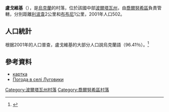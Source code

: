 {{coord|50|15|36|N|32|49|45|E|scale:100000_region:UA|display=title}}

'''盧戈維基'''（{{lang-ru|Луговики}}），是[[烏克蘭|烏克蘭]]的村落，位於該國中部[[波爾塔瓦州|波爾塔瓦州]]，由[[喬爾努希區|喬爾努希區]]負責管轄，分別距離[[利波韋_(喬爾努希區)|利波韋]]2公里和[[布布尼_(喬爾努希區)|布布尼]]1公里，2001年人口502。

== 人口統計 ==
<div style="float:left">{{Pie chart
|thumb=left
|caption=盧戈維基的語言結構
|label1=烏克蘭語|value1=96.41|color1=#ffff80
|label2=俄羅斯語|value2=2.59|color2=#c08080
|label3=其他語言|value3=0.4|color3=#808080}}</div>
根据2001年的人口普查，盧戈維基的大部分人口說烏克蘭語（96.41％）。<ref name="populatie_ucraina_2001">{{Cite web|url=http://database.ukrcensus.gov.ua/MULT/Dialog/varval.asp?ma=19A050501_02_053&ti=19A050501_02_053.%20Distribution%20of%20the%20population%20by%20native%20language,%20Poltavska%20oblast%20(1,2,3,4)&path=../Database/Census/05/01/&lang=2&multilang=en|publisher=Institutul Național de Statistică al Ucrainei|title=Rezultatele recensământului din 2001 cu structura lingvistică a regiunii Poltava pe localități|accessdate=2014-08-25|archive-date=2016-03-04|archive-url=https://web.archive.org/web/20160304203136/http://database.ukrcensus.gov.ua/MULT/Dialog/varval.asp?ma=19A050501_02_053&ti=19A050501_02_053.%20Distribution%20of%20the%20population%20by%20native%20language%2C%20Poltavska%20oblast%20%281%2C2%2C3%2C4%29&path=..%2FDatabase%2FCensus%2F05%2F01%2F&lang=2&multilang=en|dead-url=yes}}</ref>

==參考資料==
*[http://gska2.rada.gov.ua/pls/z7502/A005?rdat1=24.11.2008&rf7571=26834 картка]{{dead link|date=2018年4月 |bot=InternetArchiveBot |fix-attempted=yes }}
* [http://weather.in.ua/ua/poltavskaja/13952 Погода в селі Луговики] {{Wayback|url=http://weather.in.ua/ua/poltavskaja/13952 |date=20160305111511 }}

{{DEFAULTSORT:Луговики}}
[[Category:波爾塔瓦州村落|Category:波爾塔瓦州村落]]
[[Category:喬爾努希區村落|Category:喬爾努希區村落]]


{{Poltava-geo-stub}}